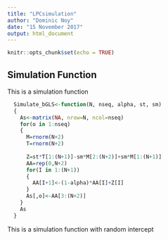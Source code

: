 ```yaml
---
title: "LPCsimulation"
author: "Dominic Noy"
date: "15 November 2017"
output: html_document
---
```


```r
knitr::opts_chunk$set(echo = TRUE)
```

## Simulation Function

This is a simulation function

```r
  Simulate_bGLS<-function(N, nseq, alpha, st, sm)
  {
    As<-matrix(NA, nrow=N, ncol=nseq)
    for(o in 1:nseq)
    {
      M=rnorm(N+2)
      T=rnorm(N+2)
      
      Z=st*T[1:(N+1)]-sm*M[2:(N+2)]+sm*M[1:(N+1)]
      AA=rep(0,N+2)
      for(I in 1:(N+1))
      {
        AA[I+1]<-(1-alpha)*AA[I]+Z[I]
      }
      As[,o]<-AA[3:(N+2)]
    }
    As
  }
```

This is a simulation function with random intercept
```r

```